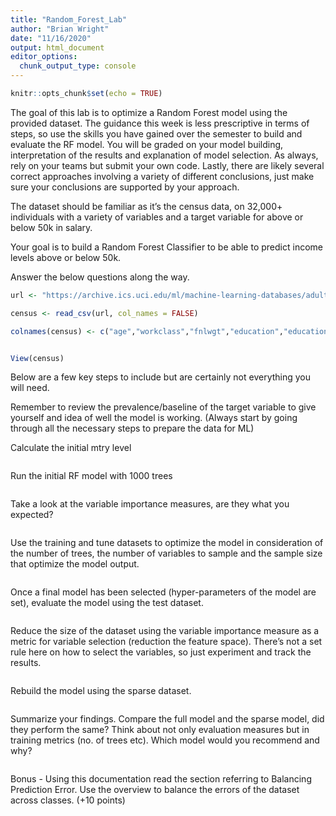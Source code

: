 ---
title: "Random_Forest_Lab"
author: "Brian Wright"
date: "11/16/2020"
output: html_document
editor_options: 
  chunk_output_type: console
---

```{r setup, include=FALSE}
knitr::opts_chunk$set(echo = TRUE)
```

The goal of this lab is to optimize a Random Forest model using the provided dataset.  The guidance this week is less prescriptive in terms of steps, so use the skills you have gained over the semester to build and evaluate the RF model. You will be graded on your model building, interpretation of the results and explanation of model selection. As always, rely on your teams but submit your own code. Lastly, there are likely several correct approaches involving a variety of different conclusions, just make sure your conclusions are supported by your approach.    

The dataset should be familiar as it's the census data, on 32,000+ individuals with a variety of variables and a target variable for above or below 50k in salary. 

Your goal is to build a Random Forest Classifier to be able to predict income levels above or below 50k.

Answer the below questions along the way. 

```{r}
url <- "https://archive.ics.uci.edu/ml/machine-learning-databases/adult/adult.data"

census <- read_csv(url, col_names = FALSE)

colnames(census) <- c("age","workclass","fnlwgt","education","education_num","marital_status","occupation","relationship","race","sex","capital_gain","capital_loss","hours_per_week","native_country","income")


View(census)

```
Below are a few key steps to include but are certainly not everything you will need. 

Remember to review the prevalence/baseline of the target variable to give yourself and idea of well the model is working. (Always start by going through all the necessary steps to prepare the data for ML)

Calculate the initial mtry level 
```{r}

```

Run the initial RF model with 1000 trees 
```{r}

```


Take a look at the variable importance measures, are they what you expected?
```{r}

```

Use the training and tune datasets to optimize the model in consideration of the number of trees, the number of variables to sample and the sample size that optimize the model output. 
```{r}

```

Once a final model has been selected (hyper-parameters of the model are set), evaluate the model using the test dataset. 
```{r}

```

Reduce the size of the dataset using the variable importance measure as a metric for variable selection (reduction the feature space). There's not a set rule here on how to select the variables, so just experiment and track the results. 

```{r}

```

Rebuild the model using the sparse dataset. 

```{r}

```

Summarize your findings. Compare the full model and the sparse model, did they perform the same? Think about not only evaluation measures but in training metrics (no. of trees etc). Which model would you recommend and why? 
```{r}

```
 Bonus - Using this documentation read the section referring to Balancing Prediction Error. Use the overview to balance the errors of the dataset across classes. (+10 points)
 


